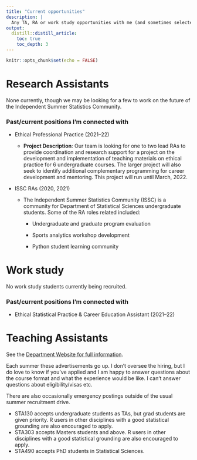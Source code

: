 ```yaml
---
title: "Current opportunities"
description: |
  Any TA, RA or work study opportunities with me (and sometimes selected colleagues) will be listed here. *Last updated: 2021-12-16*.
output: 
  distill::distill_article:
    toc: true
    toc_depth: 3
---
```


```r
knitr::opts_chunk$set(echo = FALSE)
```

# Research Assistants

None currently, though we may be looking for a few to work on the future of the Independent Summer Statistics Community.

### Past/current positions I'm connected with

-   Ethical Professional Practice (2021--22)

    -   **Project Description**: Our team is looking for one to two lead RAs to provide coordination and research support for a project on the development and implementation of teaching materials on ethical practice for 6 undergraduate courses. The larger project will also seek to identify additional complementary programming for career development and mentoring. This project will run until March, 2022.

-   ISSC RAs (2020, 2021)

    -   The Independent Summer Statistics Community (ISSC) is a community for Department of Statistical Sciences undergraduate students. Some of the RA roles related included:

        -   Undergraduate and graduate program evaluation

        -   Sports analytics workshop development

        -   Python student learning community

# Work study

No work study students currently being recruited.

### Past/current positions I'm connected with

-   Ethical Statistical Practice & Career Education Assistant (2021--22)

# Teaching Assistants

See the [Department Website for full information](https://www.statistics.utoronto.ca/employment-opportunities/cupe-positions-unit-1#teaching-assistants-accordion-1).

Each summer these advertisements go up. I don't oversee the hiring, but I do love to know if you've applied and I am happy to answer questions about the course format and what the experience would be like. I can't answer questions about eligibility/visas etc.

There are also occasionally emergency postings outside of the usual summer recruitment drive.

-   STA130 accepts undergraduate students as TAs, but grad students are given priority. R users in other disciplines with a good statistical grounding are also encouraged to apply.
-   STA303 accepts Masters students and above. R users in other disciplines with a good statistical grounding are also encouraged to apply.
-   STA490 accepts PhD students in Statistical Sciences.
